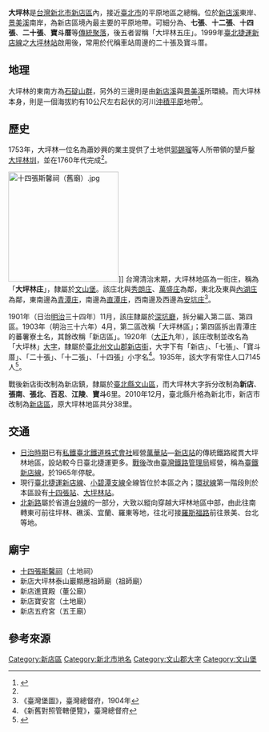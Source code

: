 {{noteTA|庄}}
{{Infobox Hokkien name
| title      = 大坪林
| hanji      = 大坪林
| poj        = Tōa-pîⁿ-nâ
| hanlo      = 
| tl         = Tuā-pînn-nâ
| bp         = 
| hokkienipa = 
| lm         = 
| image      = 
| image_size = 
| caption    = 
}}
'''大坪林'''是[[台灣|台灣]][[新北市|新北市]][[新店區|新店區]]內，接近[[臺北市|臺北市]]的平原地區之總稱。位於[[新店溪|新店溪]]東岸、[[景美溪|景美溪]]南岸，為新店區境內最主要的平原地帶。可細分為、'''七張'''、'''十二張'''、'''十四張'''、'''二十張'''、'''寶斗厝'''等[[街庄社鄉|傳統聚落]]，後五者習稱「大坪林五庄」。1999年[[臺北捷運新店線|臺北捷運新店線]]之[[大坪林站|大坪林站]]啟用後，常用於代稱車站周邊的二十張及寶斗厝。

== 地理 ==
大坪林的東南方為[[石碇山群|石碇山群]]，另外的三邊則是由[[新店溪|新店溪]]與[[景美溪|景美溪]]所環繞。而大坪林本身，則是一個海拔約有10公尺左右起伏的河川[[沖積平原|沖積平原]]地帶<ref name="Tiunn2001">{{cite thesis|title=土地、社會與國家：新店地區的空間性轉化|author=張瓊文|publisher=國立臺灣師範大學地理研究所|degree=碩士|year=2001}}</ref>。

== 歷史 ==
1753年，大坪林一位名為蕭妙興的業主提供了土地供[[郭錫瑠|郭錫瑠]]等人所帶領的墾戶鑿[[大坪林圳|大坪林圳]]，並在1760年代完成<ref name="Tiunn2001"/>。

[[File:十四張斯馨祠（舊廟）.jpg|220px]]]]
台灣清治末期，大坪林地區為一街庄，稱為「'''大坪林庄'''」，隸屬於[[文山堡|文山堡]]。該庄北與[[秀朗庄|秀朗庄]]、[[萬盛庄|萬盛庄]]為鄰，東北及東與[[內湖_(臺北市文山區)|內湖庄]]為鄰，東南邊為[[青潭庄|青潭庄]]，南邊為[[直潭庄|直潭庄]]，西南邊及西邊為[[安坑庄|安坑庄]]<ref>《臺灣堡圖》，臺灣總督府，1904年</ref>。

1901年（日治[[明治|明治]]三十四年）11月，該庄隸屬於[[深坑廳|深坑廳]]，拆分編入第二區、第四區。1903年（明治三十六年）4月，第二區改稱「大坪林區」；第四區拆出青潭庄的蕃薯寮土名，其餘改稱「新店區」。1920年（[[大正|大正]]九年），該庄改制並改名為「大坪林」[[大字|大字]]，隸屬於[[臺北州|臺北州]][[文山郡|文山郡]][[新店街|新店街]]，大字下有「新店」、「七張」、「寶斗厝」、「二十張」、「十二張」、「十四張」小字名<ref>《新舊對照管轄便覽》，臺灣總督府</ref>。1935年，該大字有常住人口7145人<ref>{{cite book|title=昭和十年末 臺灣常住戶口統計|year=1936|author=臺灣總督官房調查課}}</ref>。

戰後新店街改制為新店鎮，隸屬於[[臺北縣|臺北縣]][[大文山區|文山區]]，而大坪林大字拆分改制為'''新店'''、'''張南'''、'''張北'''、'''百忍'''、'''江陵'''、'''寶斗'''6里。2010年12月，臺北縣升格為新北市，新店市改制為[[新店區|新店區]]，原大坪林地區共分38里。

==交通==
* [[臺灣日治時期|日治時期]]已有[[私鐵|私鐵]][[臺北鐵道株式會社|臺北鐵道株式會社]]經營[[萬華站|萬華站]]—[[新店站_(新北市)|新店站]]的傳統鐵路縱貫大坪林地區，設站較今日臺北捷運更多。[[臺灣戰後時期|戰後]]改由[[臺灣鐵路管理局|臺灣鐵路管理局]]經營，稱為[[臺鐵新店線|臺鐵新店線]]，於1965年停駛。
* 現行[[臺北捷運|臺北捷運]][[新店線|新店線]]、[[小碧潭支線|小碧潭支線]]全線皆位於本區之內；[[環狀線_(台北捷運)|環狀線]]第一階段則於本區設有[[十四張站|十四張站]]、[[大坪林站|大坪林站]]。
* [[北新路|北新路]]屬於省道[[台9線|台9線]]的一部分，大致以縱向穿越大坪林地區中部，由此往南轉東可前往坪林、礁溪、宜蘭、羅東等地，往北可接[[羅斯福路_(台北市)|羅斯福路]]前往景美、台北等地。

==廟宇==
*[[十四張斯馨祠|十四張斯馨祠]]（土地祠）
*新店大坪林泰山巖顯應祖師廟（祖師廟）
*新店進寶殿（董公廟）
*新店寶安宮（土地廟）
*新店五府宮（五王廟）

== 參考來源 ==
{{reflist}}

{{文山郡}}

[[Category:新店區|Category:新店區]]
[[Category:新北市地名|Category:新北市地名]]
[[Category:文山郡大字|Category:文山郡大字]]
[[Category:文山堡|Category:文山堡]]